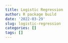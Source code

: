 ```yaml
---
title: Logistic Regression
author: R package build
date: '2022-03-29'
slug: logistic-regression
categories: []
tags: []
---
```


